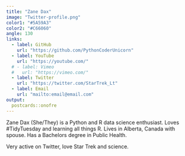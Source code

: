 ```yaml
---
title: "Zane Dax"
image: "Twitter-profile.png"
color1: "#5A59A3"
color2: "#C66060"
angle: 130
links:
  - label: GitHub
    url: "https://github.com/PythonCoderUnicorn"
  - label: YouTube
    url: "https://youtube.com/"
  # - label: Vimeo
  #   url: "https://vimeo.com/"
  - label: Twitter
    url: "https://twitter.com/StarTrek_Lt"
  - label: Email
    url: "mailto:email@email.com"
output:
  postcards::onofre
---
```

 
Zane Dax (She/They) is a Python and R data science enthusiast. Loves #TidyTuesday and learning all things R. Lives in Alberta, Canada with spouse. Has a Bachelors degree in Public Health. 

Very active on Twitter, love Star Trek and science.
